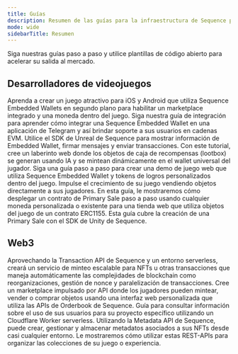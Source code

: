 ```yaml
---
title: Guías
description: Resumen de las guías para la infraestructura de Sequence para juegos web3.
mode: wide
sidebarTitle: Resumen
---
```


Siga nuestras guías paso a paso y utilice plantillas de código abierto para acelerar su salida al mercado.

## Desarrolladores de videojuegos

<CardGroup cols={2}>
  <Card title="Cree un juego móvil con Unity + Sequence" img="/images/unity/jellyforest.webp" href="/guides/jelly-forest-unity-guide">
    Aprenda a crear un juego atractivo para iOS y Android que utiliza Sequence Embedded Wallets en segundo plano para habilitar un marketplace integrado y una moneda dentro del juego.
  </Card>

  <Card title="Integre Sequence Wallets con una Mini-App de Telegram" img="/images/guides/telegram/telegram-miniapp.webp" href="/guides/telegram-integration">
    Siga nuestra guía de integración para aprender cómo integrar una Sequence Embedded Wallet en una aplicación de Telegram y así brindar soporte a sus usuarios en cadenas EVM.
  </Card>

  <Card title="Cómo crear un juego con Unreal Engine" img="/images/guides/overview/unreal-ew-guide.png" href="/guides/unreal-ew-guide">
    Utilice el SDK de Unreal de Sequence para mostrar información de Embedded Wallet, firmar mensajes y enviar transacciones.
  </Card>

  <Card title="Cree un juego Dungeon Crawler con recompensas generadas por IA" img="/images/guides/treasure-chest/dungeonMinter.png" href="/guides/treasure-chest-guide">
    Con este tutorial, cree un laberinto web donde los objetos de caja de recompensas (lootbox) se generan usando IA y se mintean dinámicamente en el wallet universal del jugador.
  </Card>

  <Card title="Cree un juego WebGL en Typescript" img="/images/aviator.png" href="/guides/webgl-guide">
    Siga una guía paso a paso para crear una demo de juego web que utiliza Sequence Embedded Wallet y tokens de logros personalizados dentro del juego.
  </Card>

  <Card title="Venda objetos del juego a través de una tienda web" img="/images/guides/overview/primary-sales.png" href="/guides/primary-sales">
    Impulse el crecimiento de su juego vendiendo objetos directamente a sus jugadores. En esta guía, le mostraremos cómo desplegar un contrato de Primary Sale paso a paso usando cualquier moneda personalizada o existente para una tienda web que utiliza objetos del juego de un contrato ERC1155.
  </Card>

  <Card title="Cómo hacer Primary Sales de objetos on-chain en Unity" img="/images/guides/overview/unity-primary-sales.png" href="/guides/unity-primary-sales">
    Esta guía cubre la creación de una Primary Sale con el SDK de Unity de Sequence.
  </Card>
</CardGroup>

## Web3

<CardGroup cols={2}>
  <Card title="Cree un servicio escalable de minteo de NFT" img="/images/guides/overview/sword.png" href="/guides/mint-collectibles-serverless">
    Aprovechando la Transaction API de Sequence y un entorno serverless, creará un servicio de minteo escalable para NFTs u otras transacciones que maneja automáticamente las complejidades de blockchain como reorganizaciones, gestión de nonce y paralelización de transacciones.
  </Card>

  <Card title="Cree un marketplace personalizado con Sequence" img="/images/guides/overview/marketplace.png" href="/guides/custom-marketplace">
    Cree un marketplace impulsado por API donde los jugadores pueden mintear, vender o comprar objetos usando una interfaz web personalizada que utiliza las APIs de Orderbook de Sequence.
  </Card>

  <Card title="API de Sequence Analytics en Dune" img="/images/guides/analytics/dune-analytics.jpg" href="/guides/analytics-guide">
    Guía para consultar información sobre el uso de sus usuarios para su proyecto específico utilizando un Cloudflare Worker serverless.
  </Card>

  <Card title="Creación, almacenamiento y gestión de metadatos de coleccionables" img="/images/guides/overview/storage.png" href="/guides/metadata-guide">
    Utilizando la Metadata API de Sequence, puede crear, gestionar y almacenar metadatos asociados a sus NFTs desde casi cualquier entorno. Le mostraremos cómo utilizar estas REST-APIs para organizar las colecciones de su juego o experiencia.
  </Card>
</CardGroup>